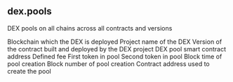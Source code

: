 ## dex.pools 
DEX pools on all chains across all contracts and versions


<ParamField path="blockchain">
Blockchain which the DEX is deployed
</ParamField>
<ParamField path="project">
Project name of the DEX
</ParamField>
<ParamField path="version">
Version of the contract built and deployed by the DEX project
</ParamField>
<ParamField path="pool">
DEX pool smart contract address
</ParamField>
<ParamField path="fee">
Defined fee
</ParamField>
<ParamField path="token0">
First token in pool
</ParamField>
<ParamField path="token1">
Second token in pool
</ParamField>
<ParamField path="creation_block_time">
Block time of pool creation
</ParamField>
<ParamField path="creation_block_number">
Block number of pool creation
</ParamField>
<ParamField path="contract_address">
Contract address used to create the pool
</ParamField>
